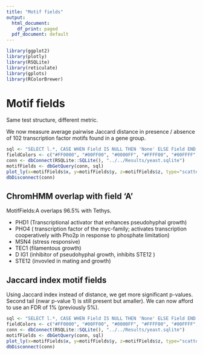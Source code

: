```yaml
---
title: "Motif fields"
output:
  html_document:
    df_print: paged
  pdf_document: default
---
```


```r
library(ggplot2)
library(plotly)
library(RSQLite)
library(reticulate)
library(gplots)
library(RColorBrewer)
```

# Motif fields

Same test structure, different metric.

We now measure average pairwise Jaccard distance in presence / absence of 102 transcription factor motifs found in a gene group.

```r
sql <- "SELECT l.*, CASE WHEN Field IS NULL THEN 'None' ELSE Field END AS Field FROM Loci l LEFT JOIN MotifFields f ON l.Gene = f.Gene"
fieldColors <- c("#FF0000", "#00FF00", "#0000FF", "#FFFF00", "#00FFFF", "#4488AA", "#FF00FF", "#000000")
conn <- dbConnect(RSQLite::SQLite(), "../../Results/yeast.sqlite")
motifFields <- dbGetQuery(conn, sql)
plot_ly(x=motifFields$x, y=motifFields$y, z=motifFields$z, type="scatter3d", mode="markers", text=motifFields$Gene, color=motifFields$Field, colors=fieldColors)
dbDisconnect(conn)
```
## ChromHMM overlap with field 'A'

MotifFields:A overlaps 96.5% with Tethys.

* PHD1 (Transcriptional activator that enhances pseudohyphal growth)
* PHO4 ( transcription factor of the myc-family; activates transcription cooperatively with Pho2p in response to phosphate limitation)
* MSN4 (stress responsive)
* TEC1 (filamentous growth)
* D IG1 (inhibitor of pseudohyphal growth, inhibits STE12 )
* STE12 (invovled in mating and growth)

## Jaccard index motif fields

Using Jaccard index instead of distance, we get more significant p-values. Second tail (nwar p-value 1) is still present but amaller).
We can now afford to use an FDR of 1% (previously 5%).


```r
sql <- "SELECT l.*, CASE WHEN Field IS NULL THEN 'None' ELSE Field END AS Field FROM Loci l LEFT JOIN JaccardIndexMotifFields f ON l.Gene = f.Gene"
fieldColors <- c("#FF0000", "#00FF00", "#0000FF", "#FFFF00", "#00FFFF", "#4488AA", "#FF00FF", "#000000")
conn <- dbConnect(RSQLite::SQLite(), "../../Results/yeast.sqlite")
motifFields <- dbGetQuery(conn, sql)
plot_ly(x=motifFields$x, y=motifFields$y, z=motifFields$z, type="scatter3d", mode="markers", text=motifFields$Gene, color=motifFields$Field, colors=fieldColors)
dbDisconnect(conn)
```
